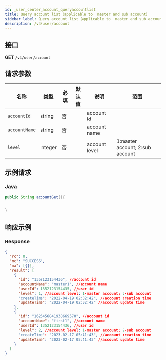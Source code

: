 ```yaml
---
id: _user_center_account_queryaccountlist
title: Query account list（applicable to  master and sub account）
sidebar_label: Query account list（applicable to  master and sub account）
description: /v4/user/account
---
```


## 接口

**GET** `/v4/user/account`

## 请求参数

| 名称 | 类型 | 必填 | 默认值 | 说明 | 范围 |
| --- | --- | --- | --- | --- | --- |
| `accountId` | string | 否 |  | account id |  |
| `accountName` | string | 否 |  | account name |  |
| `level` | integer | 否 |  | account level | 1:master account; 2:sub account |

## 示例请求

### Java

```java
public String accountGet(){


}
```

## 响应示例

### Response

```json
{
  "rc": 0,
  "mc": "SUCCESS",
  "ma": [{}],
  "result": [
    {
      "id": "1352123154436", //account id
      "accountName": "master1", //account name
      "userId": 1352123154435, //user id
      "level": 1, //account level: 1-master account; 2-sub account
      "createTime": "2022-04-19 02:02:42", //account creation time
      "updateTime": "2022-04-19 02:02:42" //account update time
    },
    {
      "id": "1626456841938669570", //account id
      "accountName": "first1", //account name
      "userId": 1352123154436, //user id
      "level": 2, //account level: 1-master account; 2-sub account
      "createTime": "2023-02-17 05:41:43", //account creation time
      "updateTime": "2023-02-17 05:41:43" //account update time
    }
  ]
}
```
